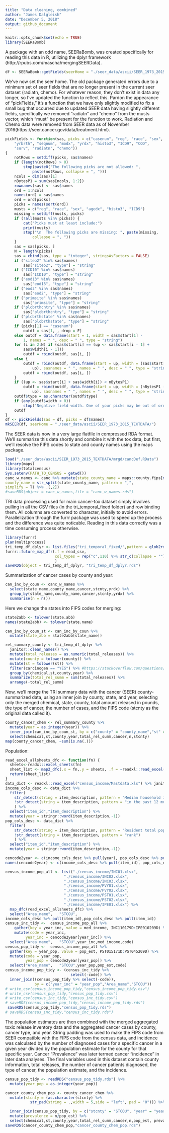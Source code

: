 ---
title: "Data cleaning, combined"
author: "James Dalgleish"
date: "December 5, 2018"
output: github_document
---

```{r setup, include=FALSE}
knitr::opts_chunk$set(echo = TRUE)
library(SEERaBomb)
```
A package with an odd name, SEERaBomb, was created specifically for reading this data in R, utilizing the dplyr framework (http://rpubs.com/mascha/mergingSEERData).

```{r}
df <- SEERaBomb::getFields(seerHome = "./seer_data/ascii/SEER_1973_2015_TEXTDATA/")
```

We've now set the seer home. The old package generated errors due to a minimum set of seer fields that are no longer  present in the current seer dataset (radiatn, chemo). For whatever reason, they don't exist in data any longer, so I've updated the function to reflect this. Pardon the appearance of "pickFields," it's a function that we have only slightly modified to fix a small bug that occurred due to updated SEER data having slightly different fields, specifically we removed "radiatn" and "chemo" from the musts vector, which "must" be present for the function to work. Radiation and Chemo data were removed from SEER data as of November 2016(https://seer.cancer.gov/data/treatment.html).

```{r write_seer, cache = TRUE}
pickFields <- function(sas, picks = c("casenum", "reg", "race", "sex", "agedx", 
    "yrbrth", "seqnum", "modx", "yrdx", "histo3", "ICD9", "COD", 
    "surv", "radiatn", "chemo")) 
{
    notRows = setdiff(picks, sas$names)
    if (length(notRows) > 0) 
        stop(paste0("The following picks are not allowed: ", 
            paste(notRows, collapse = ", ")))
    ncols = dim(sas)[1]
    nBytesP1 = sum(sas[ncols, 1:2])
    rownames(sas) <- sas$names
    ord = 1:ncols
    names(ord) = sas$names
    ord = ord[picks]
    picks = names(sort(ord))
    musts = c("reg", "race", "sex", "agedx", "histo3", "ICD9")
    missing = setdiff(musts, picks)
    if (!all(musts %in% picks)) {
        cat("Picks must at least include:")
        print(musts)
        stop("\n  The following picks are missing: ", paste(missing, 
            collapse = ", "))
    }
    sas = sas[picks, ]
    N = length(picks)
    sas = cbind(sas, type = "integer", stringsAsFactors = FALSE)
    if ("siteo2" %in% sas$names) 
        sas["siteo2", "type"] = "string"
    if ("ICD10" %in% sas$names) 
        sas["ICD10", "type"] = "string"
    if ("eod13" %in% sas$names) 
        sas["eod13", "type"] = "string"
    if ("eod2" %in% sas$names) 
        sas["eod2", "type"] = "string"
    if ("primsite" %in% sas$names) 
        sas["primsite", "type"] = "string"
    if ("plcbrthcntry" %in% sas$names) 
        sas["plcbrthcntry", "type"] = "string"
    if ("plcbrthstate" %in% sas$names) 
        sas["plcbrthstate", "type"] = "string"
    if (picks[1] == "casenum") 
        outdf = sas[1, , drop = F]
    else outdf = data.frame(start = 1, width = sas$start[1] - 
        1, names = " ", desc = " ", type = "string")
    for (i in 2:N) if (sas$start[i] == (up <- sas$start[i - 1] + 
        sas$width[i - 1])) 
        outdf = rbind(outdf, sas[i, ])
    else {
        outdf = rbind(outdf, data.frame(start = up, width = (sas$start[i] - 
            up), sasnames = " ", names = " ", desc = " ", type = "string"))
        outdf = rbind(outdf, sas[i, ])
    }
    if ((up <- sas$start[i] + sas$width[i]) < nBytesP1) 
        outdf = rbind(outdf, data.frame(start = up, width = (nBytesP1 - 
            up), sasnames = " ", names = " ", desc = " ", type = "string"))
    outdf$type = as.character(outdf$type)
    if (any(outdf$width < 0)) 
        stop("Negative field width. One of your picks may be out of order!")
    outdf
}
df <- pickFields(sas = df, picks = df$names) 
mkSEER(df, seerHome = "./seer_data/ascii/SEER_1973_2015_TEXTDATA/")
```
The SEER data is now in a very large flatfile in compressed RDA format. We'll summarize this data shortly and combine it with the tox data, but first, we'll resolve the FIPS codes to state and county names using the maps package.

```{r county_data, cache = TRUE}
load("./seer_data/ascii/SEER_1973_2015_TEXTDATA/mrgd/cancDef.RData")
library(maps)
library(totalcensus)
Sys.setenv(PATH_TO_CENSUS = getwd())
canc_w_names <- canc %>% mutate(state_county_name = maps::county.fips[match(x = stcnty, maps::county.fips$fips),]$polyname,state_name = str_split(state_county_name, pattern = ",", simplify = T) %>% .[,1],
county_name = str_split(state_county_name, pattern = ",",
simplify = T) %>% .[,2])
#saveRDS(object = canc_w_names,file = "canc_w_names.rds")
```


TRI data processing used for main cancer-tox dataset simply involves pulling in all the CSV files (in the tri_temporal_fixed folder) and row binding them. All columns are converted to character, initially to avoid errors. Parallelization through the furrr package was used to speed up the process and the difference was quite noticable. Reading in this data correctly was a time consuming process otherwise.

```{r}
library(furrr)
plan(multiprocess)
tri_temp_df_dplyr <- list.files("tri_temporal_fixed/",pattern = glob2rx("*.csv"),full.names = T) %>% 
furrr::future_map_dfr(.f = read_csv,
                      col_types = rep("c",110) %>% str_c(collapse = "")
                      )
saveRDS(object = tri_temp_df_dplyr, "tri_temp_df_dplyr.rds")
```
Summarization of cancer cases by county and year:
```{r}
can_inc_by_coun <- canc_w_names %>% 
  select(state_name,county_name,cancer,stcnty,yrdx) %>% 
  group_by(state_name,county_name,cancer,stcnty,yrdx) %>% 
  summarise(n = n()) 
```
Here we change the states into FIPS codes for merging:
```{r}
state2abb <- tolower(state.abb)
names(state2abb) <- tolower(state.name)

can_inc_by_coun_st <- can_inc_by_coun %>% 
  mutate(state_abb = state2abb[state_name])
```
```{r}
rel_summary_county <- tri_temp_df_dplyr %>% 
  janitor::clean_names() %>% 
  mutate(total_releases = as.numeric(total_releases)) %>% 
  mutate(county = tolower(county)) %>%
  mutate(st = tolower(st)) %>%
  filter(carcinogen == "YES") %>% #https://stackoverflow.com/questions/5411979/state-name-to-abbreviation-in-r
  group_by(chemical,st,county,year) %>% 
  summarize(total_rel_summ = sum(total_releases)) %>% 
  arrange(-total_rel_summ)

```
Now, we'll merge the TRI summary data with the cancer (SEER) county-summarized data, using an inner join by county, state, and year, selecting only the merged chemical, state, county, total amount released in pounds, the type of cancer, the number of cases, and the FIPS code (stcnty as the original data called it).

```{r}
county_cancer_chem <- rel_summary_county %>% 
  mutate(year = as.integer(year)) %>% 
  inner_join(can_inc_by_coun_st, by = c("county" = "county_name","st" = "state_abb", "year" = "yrdx")) %>% 
  select(chemical,st,county,year,total_rel_summ,cancer,n,stcnty)
map(county_cancer_chem, ~sum(is.na(.)))

```

Population:
```{r pop_income}
read_excel_allsheets_dfc <- function(fn) {
  sheets<-readxl::excel_sheets(fn)
  sheet_list <- map2_dfc(.x = fn,.y = sheets, .f = ~readxl::read_excel(path = .x, sheet = .y))
  return(sheet_list)
}
data_dict <- readxl::read_excel("census_income/Mastdata.xls") %>% janitor::clean_names()
income_cols_desc <- data_dict %>%
  filter(
    str_detect(string = item_description, pattern = "Median household income") &
    !str_detect(string = item_description, pattern = "in the past 12 months")  
    ) %>% 
  select("item_id","item_description") %>% 
  mutate(year = stringr::word(item_description,-1))
pop_cols_desc <- data_dict %>%
  filter(
    str_detect(string = item_description, pattern = "Resident total population estimate ") &
    !str_detect(string = item_description, pattern = "rank")  
    ) %>% 
  select("item_id","item_description") %>% 
  mutate(year = stringr::word(item_description,-1))

cencode2year <- c(income_cols_desc %>% pull(year), pop_cols_desc %>% pull(year)) 
names(cencode2year) <- c(income_cols_desc %>% pull(item_id), pop_cols_desc %>% pull(item_id))

census_income_pop_all <- list("./census_income/INC01.xlsx",
                          "./census_income/INC02.xlsx",
                          "./census_income/INC03.xlsx",
                          "./census_income/PVY01.xlsx",
                          "./census_income/PVY02.xlsx",
                          "./census_income/PST01.xlsx",
                          "./census_income/PST02.xlsx",
                          "./census_income/IPE01.xlsx") %>%
  map_dfc(read_excel_allsheets_dfc) %>% 
  select("Area_name",	"STCOU",
income_cols_desc %>% pull(item_id),pop_cols_desc %>% pull(item_id))
census_inc_tidy <-  census_income_pop_all %>% 
    gather(key = year_inc, value = med_income, INC110179D:IPE010209D) %>%
    mutate(code = year_inc,
         year_inc = cencode2year[year_inc]) %>% 
  select("Area_name",	"STCOU",year_inc,med_income,code)
census_pop_tidy <-  census_income_pop_all %>% 
  gather(key = year_pop, value = pop_est, PST015171D:PST045209D) %>%
  mutate(code = year_pop,
         year_pop = cencode2year[year_pop]) %>% 
  select("Area_name",	"STCOU",year_pop,pop_est,code)
census_income_pop_tidy <- (census_inc_tidy %>% 
                             select(-code)) %>% 
  inner_join((census_pop_tidy %>% select(-code)),
             by = c("year_inc" = "year_pop","Area_name","STCOU"))
# write_csv(census_income_pop_tidy,"census_income_pop_tidy.csv")
# write_csv(census_pop_tidy,"census_pop_tidy.csv")
# write_csv(census_inc_tidy,"census_inc_tidy.csv")
# saveRDS(census_income_pop_tidy,"census_income_pop_tidy.rds")
 saveRDS(census_pop_tidy,"census_pop_tidy.rds")
# saveRDS(census_inc_tidy,"census_inc_tidy.rds")

```
The population estimates are then combined with the merged aggregated toxic release inventory data and the aggregated cancer cases by county, cancer type, and year.
String padding was used to make the FIPS code from SEER compatible with the FIPS code from the census data, and incidence was calculated by the number of diagnosed cases for a specific cancer in a given year divided by the population estimate for the county for that specific year. Cancer "Prevalence" was later termed cancer "incidence" in later data analyses.
The final variables used in this dataset contain county information, total releases, the number of cancer patients diagnosed, the type of cancer, the population estimate, and the incidence.
```{r}
census_pop_tidy <- readRDS("census_pop_tidy.rds") %>% 
  mutate(year_pop = as.integer(year_pop))

cancer_county_chem_pop <- county_cancer_chem %>% 
  mutate(stcnty = (as.character(stcnty) %>% 
           str_pad(string = .,width = 5,side = "left", pad = "0"))) %>% 

  inner_join(census_pop_tidy, by = c("stcnty" = "STCOU", "year" = "year_pop")) %>% 
  mutate(prevalence = n/pop_est) %>% 
  select(chemical,st,county,year,total_rel_summ,cancer,n,pop_est, prevalence)
saveRDS(cancer_county_chem_pop,"cancer_county_chem_pop.rds") 

```

